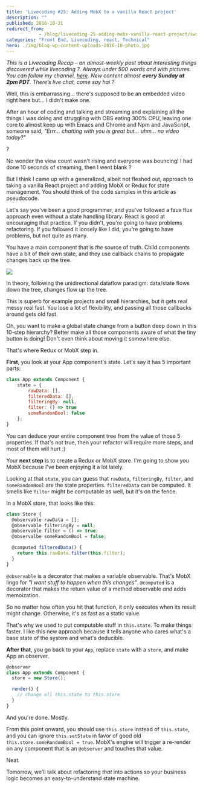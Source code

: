 ```yaml
---
title: 'Livecoding #25: Adding MobX to a vanilla React project'
description: ""
published: 2016-10-31
redirect_from: 
            - /blog/livecoding-25-adding-mobx-vanilla-react-project/swizec/7170
categories: "Front End, Livecoding, react, Technical"
hero: ./img/blog-wp-content-uploads-2016-10-photo.jpg
---
```


_This is a Livecoding Recap – an almost-weekly post about interesting things discovered while livecoding ?. Always under 500 words and with pictures. You can follow my channel, [here](https://livecoding.tv/swizec). New content almost **every Sunday at 2pm PDT**. There’s live chat, come say hai ?_

Well, this is embarrassing… there's supposed to be an embedded video right here but… I didn't make one.

After an hour of coding and talking and streaming and explaining all the things I was doing and struggling with OBS eating 300% CPU, leaving one core to almost keep up with Emacs and Chrome and Npm and JavaScript, someone said, _"Errr… chatting with you is great but… uhm… no video today?"_

?

No wonder the view count wasn't rising and everyone was bouncing! I had done 10 seconds of streaming, then I went blank ?

But I think I came up with a generalized, albeit not fleshed out, approach to taking a vanilla React project and adding MobX or Redux for state management. You should think of the code samples in this article as pseudocode.

Let's say you've been a good programmer, and you’ve followed a faux flux approach even without a state handling library. React is good at encouraging that practice. If you didn't, you're going to have problems refactoring. If you followed it loosely like I did, you're going to have problems, but not quite as many.

You have a main component that is _the_ source of truth. Child components have a bit of their own state, and they use callback chains to propagate changes back up the tree.

![](./img/blog-wp-content-uploads-2016-10-photo.jpg)

In theory, following the unidirectional dataflow paradigm: data/state flows down the tree, changes flow up the tree.

This is superb for example projects and small hierarchies, but it gets real messy real fast. You lose a lot of flexibility, and passing all those callbacks around gets old fast.

Oh, you want to make a global state change from a button deep down in this 10-step hierarchy? Better make all those components aware of what the tiny button is doing! Don't even think about moving it somewhere else.

That's where Redux or MobX step in.

**First**, you look at your App component's state. Let's say it has 5 important parts:

```javascript
class App extends Component {
    state = {
        rawData: [],
        filteredData: [],
        filteringBy: null,
        filter: () => true
        someRandomBool: false
    };
}
```

You can deduce your entire component tree from the value of those 5 properties. If that's not true, then your refactor will require more steps, and most of them will hurt :)

Your **next step** is to create a Redux or MobX store. I'm going to show you MobX because I've been enjoying it a lot lately.

Looking at that `state`, you can guess that `rawData`, `filteringBy`, `filter`, and `someRandomBool` are the state properties. `filteredData` can be computed. It smells like `filter` might be computable as well, but it's on the fence.

In a MobX store, that looks like this:

```javascript
class Store {
  @observable rawData = [];
  @observable filteringBy = null;
  @observable filter = () => true;
  @observalbe someRandomBool = false;

  @computed filteredData() {
    return this.rawData.filter(this.filter);
  }
}
```

`@observable` is a decorator that makes a variable observable. That's MobX lingo for _"I want stuff to happen when this changes"_. `@computed` is a decorator that makes the return value of a method observable _and_ adds memoization.

So no matter how often you hit that function, it only executes when its result might change. Otherwise, it's as fast as a static value.

That's why we used to put computable stuff in `this.state`. To make things faster. I like this new approach because it tells anyone who cares what's a base state of the system and what's deducible.

**After that**, you go back to your `App`, replace `state` with a `store`, and make App an observer.

```javascript
@observer
class App extends Component {
  store = new Store();

  render() {
    // change all this.state to this.store
  }
}
```

And you're done. Mostly.

From this point onward, you should use `this.store` instead of `this.state`, and you can ignore `this.setState` in favor of good old `this.store.someRandomBool = true`. MobX's engine will trigger a re-render on any component that is an `@observer` and touches that value.

Neat.

Tomorrow, we'll talk about refactoring _that_ into actions so your business logic becomes an easy-to-understand state machine.

